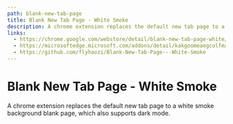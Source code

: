 ```yaml
---
path: blank-new-tab-page
title: Blank New Tab Page - White Smoke
description: A chrome extension replaces the default new tab page to a white smoke background blank page, which also supports dark mode.
links:
  - https://chrome.google.com/webstore/detail/blank-new-tab-page-white/jmbngnnlimnakiibacglaeflpghellfh
  - https://microsoftedge.microsoft.com/addons/detail/kakgoomeaegcolfmaaogfmifnnmllpkm
  - https://github.com/flyhaozi/Blank-New-Tab-Page---White-Smoke
---
```

# Blank New Tab Page - White Smoke
A chrome extension replaces the default new tab page to a white smoke background blank page, which also supports dark mode.